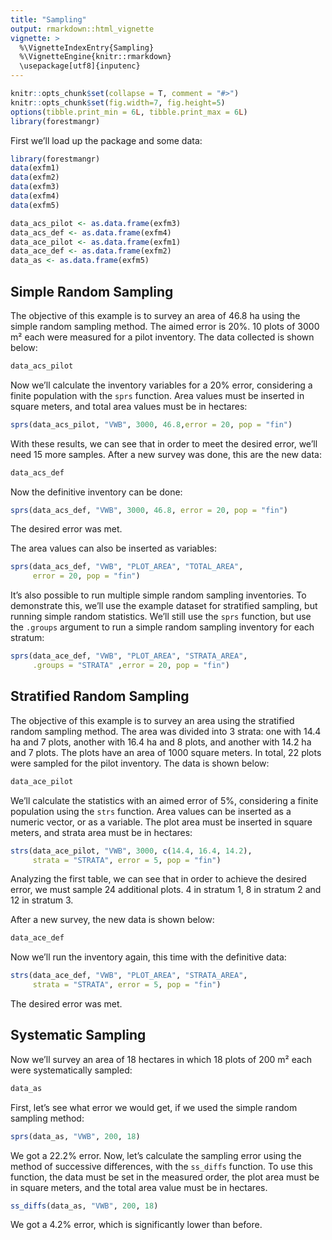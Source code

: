 ---
title: "Sampling"
output: rmarkdown::html_vignette
vignette: >
  %\VignetteIndexEntry{Sampling}
  %\VignetteEngine{knitr::rmarkdown}
  \usepackage[utf8]{inputenc}
---
  
```{r, echo = FALSE, message = FALSE, warning=FALSE}
knitr::opts_chunk$set(collapse = T, comment = "#>")
knitr::opts_chunk$set(fig.width=7, fig.height=5)
options(tibble.print_min = 6L, tibble.print_max = 6L)
library(forestmangr)
```


First we'll load up the package and some data:
```{r}
library(forestmangr)
data(exfm1)
data(exfm2)
data(exfm3)
data(exfm4)
data(exfm5)

data_acs_pilot <- as.data.frame(exfm3)
data_acs_def <- as.data.frame(exfm4)
data_ace_pilot <- as.data.frame(exfm1)
data_ace_def <- as.data.frame(exfm2)
data_as <- as.data.frame(exfm5)

```

## Simple Random Sampling

The objective of this example is to survey an area of 46.8 ha using the simple random sampling method. The aimed error is 20%. 10 plots of 3000 m² each were measured for a pilot inventory. The data collected is shown below:
```{r}
data_acs_pilot
```

Now we'll calculate the inventory variables for a 20% error, considering a finite population with the `sprs` function. Area values must be inserted in square meters, and total area values must be in hectares:
```{r}
sprs(data_acs_pilot, "VWB", 3000, 46.8,error = 20, pop = "fin")
```

With these results, we can see that in order to meet the desired error, we'll need 15 more samples. After a new survey was done, this are the new data:
```{r}
data_acs_def
```

Now the definitive inventory can be done:
```{r}
sprs(data_acs_def, "VWB", 3000, 46.8, error = 20, pop = "fin")
```

The desired error was met.

The area values can also be inserted as variables:
```{r}
sprs(data_acs_def, "VWB", "PLOT_AREA", "TOTAL_AREA", 
     error = 20, pop = "fin")
```


It's also possible to run multiple simple random sampling inventories. To demonstrate this, we'll use the example dataset for stratified sampling, but running simple random statistics. We'll still use the `sprs` function, but use the `.groups` argument to run a simple random sampling inventory for each stratum:
```{r}
sprs(data_ace_def, "VWB", "PLOT_AREA", "STRATA_AREA",
     .groups = "STRATA" ,error = 20, pop = "fin")

```


## Stratified Random Sampling

The objective of this example is to survey an area using the stratified random sampling method. The area was divided into 3 strata: one with 14.4 ha and 7 plots, another with 16.4 ha and 8 plots, and another with 14.2 ha and 7 plots. The plots have an area of 1000 square meters. In total, 22 plots were sampled for the pilot inventory. The data is shown below:
```{r}
data_ace_pilot
```

We'll calculate the statistics with an aimed error of 5%, considering a finite population using the `strs` function. Area values can be inserted as a numeric vector, or as a variable. The plot area must be inserted in square meters, and strata area must be in hectares:
```{r}
strs(data_ace_pilot, "VWB", 3000, c(14.4, 16.4, 14.2), 
     strata = "STRATA", error = 5, pop = "fin")
```

Analyzing the first table, we can see that in order to achieve the desired error, we must sample 24 additional plots. 4 in stratum 1, 8 in stratum 2 and 12 in stratum 3.

After a new survey, the new data is shown below:
```{r}
data_ace_def
```

Now we'll run the inventory again, this time with the definitive data:
```{r}
strs(data_ace_def, "VWB", "PLOT_AREA", "STRATA_AREA", 
     strata = "STRATA", error = 5, pop = "fin")
```

The desired error was met.

## Systematic Sampling

Now we'll survey an area of 18 hectares in which 18 plots of 200 m² each were systematically sampled:
```{r}
data_as
```

First, let's see what error we would get, if we used the simple random sampling method:
```{r}
sprs(data_as, "VWB", 200, 18)
```

We got a 22.2% error. Now, let's calculate the sampling error using the method of successive differences, with the `ss_diffs` function. To use this function, the data must be set in the measured order, the plot area must be in square meters, and the total area value must be in hectares.
```{r}
ss_diffs(data_as, "VWB", 200, 18)
```
We got a 4.2% error, which is significantly lower than before.

